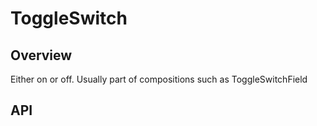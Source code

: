 
<Meta of={ToggleSwitchStories} />

# ToggleSwitch

<ResourceLinks
  sourceCode="https://github.com/cultureamp/kaizen-design-system/tree/main/packages/components/src/ToggleSwitch/ToggleSwitch"
  className="!mb-8"
/>


<Installation
  installCommand="pnpm add @kaizen/components"
  importStatement='import { ToggleSwitch } from "@kaizen/components"'
/>

## Overview

Either on or off. Usually part of compositions such as <LinkTo pageId="components-toggleswitchfield">ToggleSwitchField</LinkTo>

<Canvas of={ToggleSwitchStories.Playground} />
<Controls of={ToggleSwitchStories.Playground} />

## API

<DocsStory of={ToggleSwitchStories.Reversed} />
